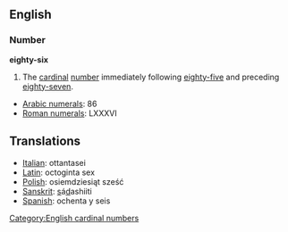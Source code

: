 == English ==
=== Number ===
'''eighty-six'''

#The [[cardinal]] [[number]] immediately following [[eighty-five]] and preceding [[eighty-seven]].

*[[w:Arabic Numerals|Arabic numerals]]: 86
*[[w:Roman numerals|Roman numerals]]: LXXXVI

==Translations==
*[[Italian]]: ottantasei
*[[Latin]]: octoginta sex
*[[Polish]]: osiemdziesiąt sześć
*[[Sanskrit]]: <u>s</u>á<u>d</u>ashiiti
*[[Spanish]]: ochenta y seis

[[Category:English cardinal numbers]]